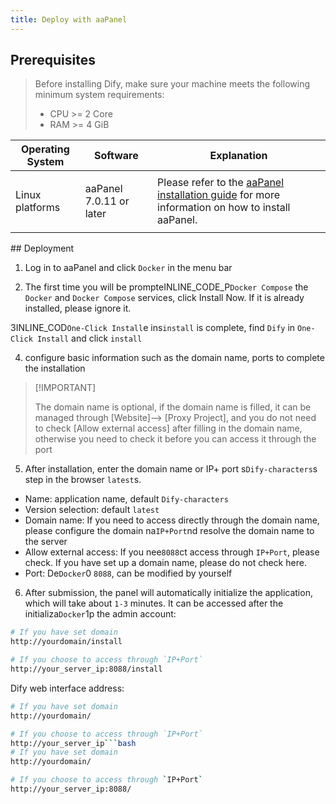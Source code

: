 ```yaml
---
title: Deploy with aaPanel
---
```



## Prerequisites

> Before installing Dify, make sure your machine meets the following minimum system requirements:
>
> * CPU >= 2 Core
> * RAM >= 4 GiB

<table>
  <thead>
    <tr>
      <th>Operating System</th>
      <th>Software</th>
      <th>Explanation</th>
    </tr>
  </thead>
  <tbody>
    <tr>
      <td>Linux platforms</td>
      <td>
        <p>aaPanel 7.0.11 or later</p>
      </td>
      <td>Please refer to the <a href="https://www.aapanel.com/new/download.html#install">aaPanel installation guide</a> for more information on how to install aaPanel.</td>
    </tr>
  </tbody>
</table>
## Deployment

1. Log in to aaPanel and click `Docker` in the menu bar

2. The first time you will be prompteINLINE_CODE_P`Docker Compose` the `Docker` and `Docker Compose` services, click Install Now. If it is already installed, please ignore it.
  
3INLINE_COD`One-Click Install`e ins`install` is complete, find `Dify` in `One-Click Install` and click `install`  

4. configure basic information such as the domain name, ports to complete the installation
> \[!IMPORTANT]
>
> The domain name is optional, if the domain name is filled, it can be managed through [Website]--> [Proxy Project], and you do not need to check [Allow external access] after filling in the domain name, otherwise you need to check it before you can access it through the port

5. After installation, enter the domain name or IP+ port s`Dify-characters`s step in the browser `latest`s.
- Name: application name, default `Dify-characters`
- Version selection: default `latest`
- Domain name: If you need to access directly through the domain name, please configure the domain na`IP+Port`nd resolve the domain name to the server
- Allow external access: If you nee`8088`ct access through `IP+Port`, please check. If you have set up a domain name, please do not check here.
- Port: De`Docker`0 `8088`, can be modified by yourself


6. After submission, the panel will automatically initialize the application, which will take about `1-3` minutes. It can be accessed after the initializa`Docker`1p the admin account:

```bash
# If you have set domain
http://yourdomain/install

# If you choose to access through `IP+Port`
http://your_server_ip:8088/install
```

Dify web interface address:

```bash
# If you have set domain
http://yourdomain/

# If you choose to access through `IP+Port`
http://your_server_ip```bash
# If you have set domain
http://yourdomain/

# If you choose to access through `IP+Port`
http://your_server_ip:8088/
```